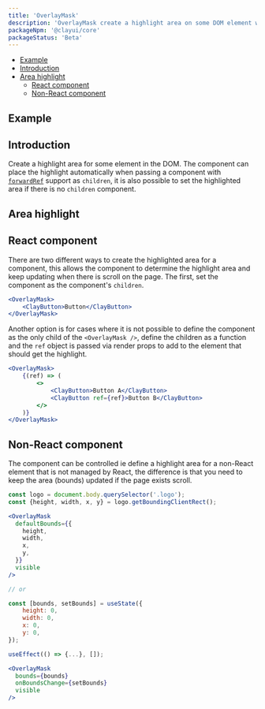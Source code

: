 ```yaml
---
title: 'OverlayMask'
description: 'OverlayMask create a highlight area on some DOM element with overlay.'
packageNpm: '@clayui/core'
packageStatus: 'Beta'
---
```



<div class="nav-toc-absolute">
<div class="nav-toc">

-   [Example](#example)
-   [Introduction](#introduction)
-   [Area highlight](#area-highlight)
    -   [React component](#react-component)
    -   [Non-React component](#non-react-component)

</div>
</div>

## Example

<OverlayMaskExample />

## Introduction

Create a highlight area for some element in the DOM. The component can place the highlight automatically when passing a component with [`forwardRef`](https://reactjs.org/docs/react-api.html#reactforwardref) support as `children`, it is also possible to set the highlighted area if there is no `children` component.

## Area highlight

## React component

There are two different ways to create the highlighted area for a component, this allows the component to determine the highlight area and keep updating when there is scroll on the page. The first, set the component as the component's `children`.

```jsx
<OverlayMask>
	<ClayButton>Button</ClayButton>
</OverlayMask>
```

Another option is for cases where it is not possible to define the component as the only child of the `<OverlayMask />`, define the children as a function and the `ref` object is passed via render props to add to the element that should get the highlight.

```jsx
<OverlayMask>
	{(ref) => (
		<>
			<ClayButton>Button A</ClayButton>
			<ClayButton ref={ref}>Button B</ClayButton>
		</>
	)}
</OverlayMask>
```

## Non-React component

The component can be controlled ie define a highlight area for a non-React element that is not managed by React, the difference is that you need to keep the area (bounds) updated if the page exists scroll.

```jsx
const logo = document.body.querySelector('.logo');
const {height, width, x, y} = logo.getBoundingClientRect();

<OverlayMask
  defaultBounds={{
    height,
    width,
    x,
    y,
  }}
  visible
/>

// or

const [bounds, setBounds] = useState({
	height: 0,
	width: 0,
	x: 0,
	y: 0,
});

useEffect(() => {...}, []);

<OverlayMask
  bounds={bounds}
  onBoundsChange={setBounds}
  visible
/>
```
